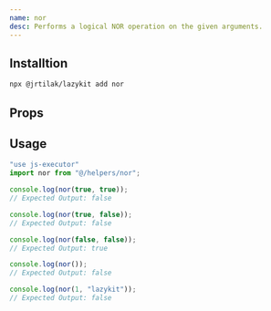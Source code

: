 ```yaml
---
name: nor
desc: Performs a logical NOR operation on the given arguments.
---
```



<CodePreview methodName="nor"/>

## Installtion

```bash
npx @jrtilak/lazykit add nor
```

## Props
<PropsTable methodName="nor"/>

## Usage
```javascript
"use js-executor"
import nor from "@/helpers/nor";

console.log(nor(true, true));
// Expected Output: false

console.log(nor(true, false));
// Expected Output: false

console.log(nor(false, false));
// Expected Output: true

console.log(nor());
// Expected Output: false

console.log(nor(1, "lazykit"));
// Expected Output: false
```